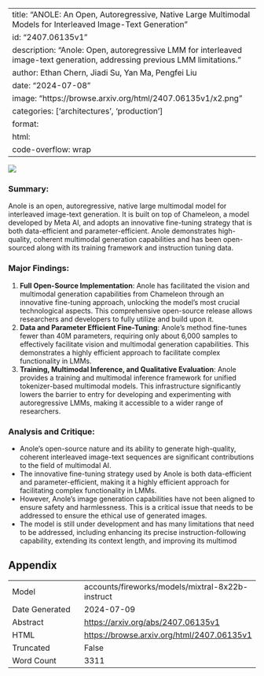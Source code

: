 
---
title: "ANOLE: An Open, Autoregressive, Native Large Multimodal Models for Interleaved Image-Text Generation"
id: "2407.06135v1"
description: "Anole: Open, autoregressive LMM for interleaved image-text generation, addressing previous LMM limitations."
author: Ethan Chern, Jiadi Su, Yan Ma, Pengfei Liu
date: "2024-07-08"
image: "https://browse.arxiv.org/html/2407.06135v1/x2.png"
categories: ['architectures', 'production']
format:
  html:
    code-overflow: wrap
---

![](https://browse.arxiv.org/html/2407.06135v1/x2.png)

### Summary:

Anole is an open, autoregressive, native large multimodal model for interleaved image-text generation. It is built on top of Chameleon, a model developed by Meta AI, and adopts an innovative fine-tuning strategy that is both data-efficient and parameter-efficient. Anole demonstrates high-quality, coherent multimodal generation capabilities and has been open-sourced along with its training framework and instruction tuning data.

### Major Findings:

1. **Full Open-Source Implementation**: Anole has facilitated the vision and multimodal generation capabilities from Chameleon through an innovative fine-tuning approach, unlocking the model’s most crucial technological aspects. This comprehensive open-source release allows researchers and developers to fully utilize and build upon it.
2. **Data and Parameter Efficient Fine-Tuning**: Anole's method fine-tunes fewer than 40M parameters, requiring only about 6,000 samples to effectively facilitate vision and multimodal generation capabilities. This demonstrates a highly efficient approach to facilitate complex functionality in LMMs.
3. **Training, Multimodal Inference, and Qualitative Evaluation**: Anole provides a training and multimodal inference framework for unified tokenizer-based multimodal models. This infrastructure significantly lowers the barrier to entry for developing and experimenting with autoregressive LMMs, making it accessible to a wider range of researchers.

### Analysis and Critique:

- Anole's open-source nature and its ability to generate high-quality, coherent interleaved image-text sequences are significant contributions to the field of multimodal AI.
- The innovative fine-tuning strategy used by Anole is both data-efficient and parameter-efficient, making it a highly efficient approach for facilitating complex functionality in LMMs.
- However, Anole's image generation capabilities have not been aligned to ensure safety and harmlessness. This is a critical issue that needs to be addressed to ensure the ethical use of generated images.
- The model is still under development and has many limitations that need to be addressed, including enhancing its precise instruction-following capability, extending its context length, and improving its multimod

## Appendix

|          |          |
|----------|----------|
| Model     | accounts/fireworks/models/mixtral-8x22b-instruct       |
| Date Generated     | 2024-07-09       |
| Abstract | [https://arxiv.org/abs/2407.06135v1](https://arxiv.org/abs/2407.06135v1)        |
| HTML     | [https://browse.arxiv.org/html/2407.06135v1](https://browse.arxiv.org/html/2407.06135v1)       |
| Truncated       | False       |
| Word Count       | 3311       |